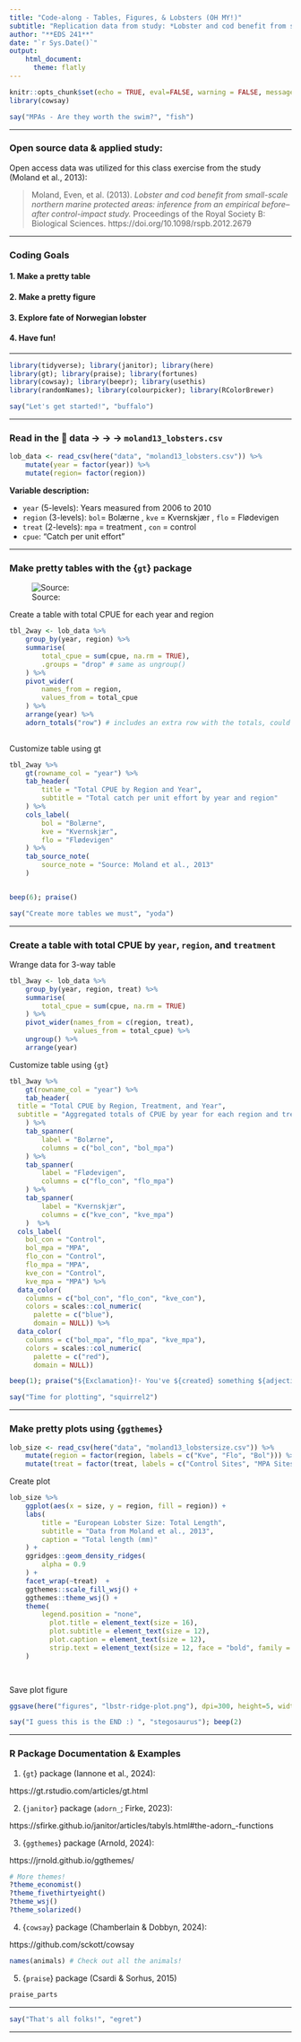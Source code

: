 ```yaml
---
title: "Code-along - Tables, Figures, & Lobsters (OH MY!)"
subtitle: "Replication data from study: *Lobster and cod benefit from small-scale northern marine protected areas: Inference from an empirical before–after control-impact study*"
author: "**EDS 241**"
date: "`r Sys.Date()`"
output: 
    html_document:
      theme: flatly
---
```


```r
knitr::opts_chunk$set(echo = TRUE, eval=FALSE, warning = FALSE, message = TRUE)
library(cowsay)
```

```r
say("MPAs - Are they worth the swim?", "fish")
```

------------------------------------------------------------------------

### Open source data & applied study:

Open access data was utilized for this class exercise from the study (Moland et al., 2013):

> Moland, Even, et al. (2013). *Lobster and cod benefit from small-scale northern marine protected areas: inference from an empirical before–after control-impact study.* Proceedings of the Royal Society B: Biological Sciences. https://doi.org/10.1098/rspb.2012.2679

------------------------------------------------------------------------

### Coding Goals

#### 1.  Make a pretty table

#### 2.  Make a pretty figure

#### 3.  Explore fate of Norwegian lobster

#### 4.  Have fun!

------------------------------------------------------------------------

```r

library(tidyverse); library(janitor); library(here)   
library(gt); library(praise); library(fortunes)
library(cowsay); library(beepr); library(usethis)
library(randomNames); library(colourpicker); library(RColorBrewer)

```

```r
say("Let's get started!", "buffalo")
```

------------------------------------------------------------------------

### Read in the 🦞 data → → → `moland13_lobsters.csv`

```r

lob_data <- read_csv(here("data", "moland13_lobsters.csv")) %>% 
    mutate(year = factor(year)) %>% 
    mutate(region= factor(region))

```

**Variable description:**

- `year` (5-levels): Years measured from 2006 to 2010
- `region` (3-levels): `bol`= Bolærne , `kve` = Kvernskjær , `flo` = Flødevigen
- `treat` (2-levels): `mpa` = treatment , `con` = control
- `cpue`: "Catch per unit effort"

------------------------------------------------------------------------

### Make pretty tables with the {`gt`} package

![Source:](figures/gt-table-parts.png)

Create a table with total CPUE for each year and region
```r

tbl_2way <- lob_data %>%
    group_by(year, region) %>% 
    summarise(
        total_cpue = sum(cpue, na.rm = TRUE),
        .groups = "drop" # same as ungroup()
    ) %>% 
    pivot_wider(
        names_from = region,
        values_from = total_cpue
    ) %>% 
    arrange(year) %>% 
    adorn_totals("row") # includes an extra row with the totals, could also do column for totals of each row
    
```

Customize table using gt
```r

tbl_2way %>% 
    gt(rowname_col = "year") %>% 
    tab_header(
        title = "Total CPUE by Region and Year",
        subtitle = "Total catch per unit effort by year and region"
    ) %>% 
    cols_label(
        bol = "Bolærne",
        kve = "Kvernskjær",
        flo = "Flødevigen"
    ) %>% 
    tab_source_note(
        source_note = "Source: Moland et al., 2013"
    )



```


```r
beep(6); praise()
```



```r
say("Create more tables we must", "yoda")
```

------------------------------------------------------------------------

### Create a table with total CPUE by `year`, `region`, and `treatment`

Wrange data for 3-way table
```r
tbl_3way <- lob_data %>%
    group_by(year, region, treat) %>% 
    summarise(
        total_cpue = sum(cpue, na.rm = TRUE)
    ) %>% 
    pivot_wider(names_from = c(region, treat),
                values_from = total_cpue) %>% 
    ungroup() %>% 
    arrange(year)
```

Customize table using {`gt`}
```r

tbl_3way %>%
    gt(rowname_col = "year") %>% 
    tab_header(
  title = "Total CPUE by Region, Treatment, and Year",
  subtitle = "Aggregated totals of CPUE by year for each region and treatment"
    ) %>% 
    tab_spanner(
        label = "Bolærne",
        columns = c("bol_con", "bol_mpa")
    ) %>% 
    tab_spanner(
        label = "Flødevigen",
        columns = c("flo_con", "flo_mpa")      
    ) %>% 
    tab_spanner(
        label = "Kvernskjær",
        columns = c("kve_con", "kve_mpa") 
    )  %>% 
  cols_label(
    bol_con = "Control",
    bol_mpa = "MPA",
    flo_con = "Control",
    flo_mpa = "MPA",
    kve_con = "Control",
    kve_mpa = "MPA") %>%
  data_color(
    columns = c("bol_con", "flo_con", "kve_con"),
    colors = scales::col_numeric(
      palette = c("blue"),
      domain = NULL)) %>%
  data_color(
    columns = c("bol_mpa", "flo_mpa", "kve_mpa"),
    colors = scales::col_numeric(
      palette = c("red"),
      domain = NULL))
```

```r
beep(1); praise("${Exclamation}!- You've ${created} something ${adjective}!")
```

```r
say("Time for plotting", "squirrel2")
```

------------------------------------------------------------------------

### Make pretty plots using {`ggthemes`}

```r
lob_size <- read_csv(here("data", "moland13_lobstersize.csv")) %>% 
    mutate(region = factor(region, labels = c("Kve", "Flo", "Bol"))) %>% 
    mutate(treat = factor(treat, labels = c("Control Sites", "MPA Sites")))
```

Create plot 
```r

lob_size %>% 
    ggplot(aes(x = size, y = region, fill = region)) +
    labs(
        title = "European Lobster Size: Total Length",
        subtitle = "Data from Moland et al., 2013",
        caption = "Total length (mm)"
    ) +
    ggridges::geom_density_ridges(
        alpha = 0.9
    ) +
    facet_wrap(~treat)  +
    ggthemes::scale_fill_wsj() +
    ggthemes::theme_wsj() +
    theme(
        legend.position = "none",
          plot.title = element_text(size = 16),
          plot.subtitle = element_text(size = 12),
          plot.caption = element_text(size = 12),
          strip.text = element_text(size = 12, face = "bold", family = "mono")
    )

 
```

Save plot figure
```r
ggsave(here("figures", "lbstr-ridge-plot.png"), dpi=300, height=5, width=7, units="in")
```

```r
say("I guess this is the END :) ", "stegosaurus"); beep(2) 
```

------------------------------------------------------------------------

### R Package Documentation & Examples 

1. {`gt`} package (Iannone et al., 2024):

https://gt.rstudio.com/articles/gt.html

2. {`janitor`} package (`adorn_`; Firke, 2023):  

https://sfirke.github.io/janitor/articles/tabyls.html#the-adorn_-functions

3. {`ggthemes`} package (Arnold, 2024):

https://jrnold.github.io/ggthemes/

```r
# More themes! 
?theme_economist()
?theme_fivethirtyeight()
?theme_wsj()
?theme_solarized()
```


4. {`cowsay`} package (Chamberlain & Dobbyn, 2024):

https://github.com/sckott/cowsay

```r
names(animals) # Check out all the animals!
```

5. {`praise`} package (Csardi & Sorhus, 2015)

```r
praise_parts
```

------------------------------------------------------------------------

```r
say("That's all folks!", "egret") 
```

------------------------------------------------------------------------








